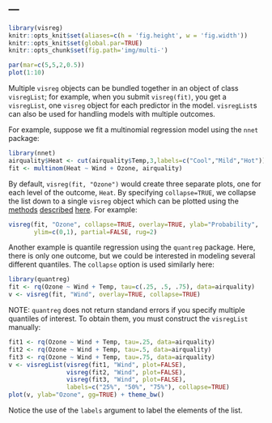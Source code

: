 ---
---

```r
library(visreg)
knitr::opts_knit$set(aliases=c(h = 'fig.height', w = 'fig.width'))
knitr::opts_knit$set(global.par=TRUE)
knitr::opts_chunk$set(fig.path='img/multi-')
```
```r
par(mar=c(5,5,2,0.5))
plot(1:10)
```

Multiple `visreg` objects can be bundled together in an object of class `visregList`; for example, when you submit `visreg(fit)`, you get a `visregList`, one `visreg` object for each predictor in the model.  `visregList`s can also be used for handling models with multiple outcomes.

For example, suppose we fit a multinomial regression model using the `nnet` package:

```r
library(nnet)
airquality$Heat <- cut(airquality$Temp,3,labels=c("Cool","Mild","Hot"))
fit <- multinom(Heat ~ Wind + Ozone, airquality)
```

By default, `visreg(fit, "Ozone")` would create three separate plots, one for each level of the outcome, `Heat`.  By specifying `collapse=TRUE`, we collapse the list down to a single `visreg` object which can be plotted using the [methods](cross.html) [described](overlay.html) [here](surface.html).  For example:

```r
visreg(fit, "Ozone", collapse=TRUE, overlay=TRUE, ylab="Probability",
       ylim=c(0,1), partial=FALSE, rug=2)
```

Another example is quantile regression using the `quantreg` package.  Here, there is only one outcome, but we could be interested in modeling several different quantiles.  The `collapse` option is used similarly here:

```r
library(quantreg)
fit <- rq(Ozone ~ Wind + Temp, tau=c(.25, .5, .75), data=airquality)
v <- visreg(fit, "Wind", overlay=TRUE, collapse=TRUE)
```

NOTE: `quantreg` does not return standand errors if you specify multiple quantiles of interest.  To obtain them, you must construct the `visregList` manually:

```r
fit1 <- rq(Ozone ~ Wind + Temp, tau=.25, data=airquality)
fit2 <- rq(Ozone ~ Wind + Temp, tau=.5, data=airquality)
fit3 <- rq(Ozone ~ Wind + Temp, tau=.75, data=airquality)
v <- visregList(visreg(fit1, "Wind", plot=FALSE),
                visreg(fit2, "Wind", plot=FALSE),
                visreg(fit3, "Wind", plot=FALSE),
                labels=c("25%", "50%", "75%"), collapse=TRUE)
plot(v, ylab="Ozone", gg=TRUE) + theme_bw()
```

Notice the use of the `labels` argument to label the elements of the list.
